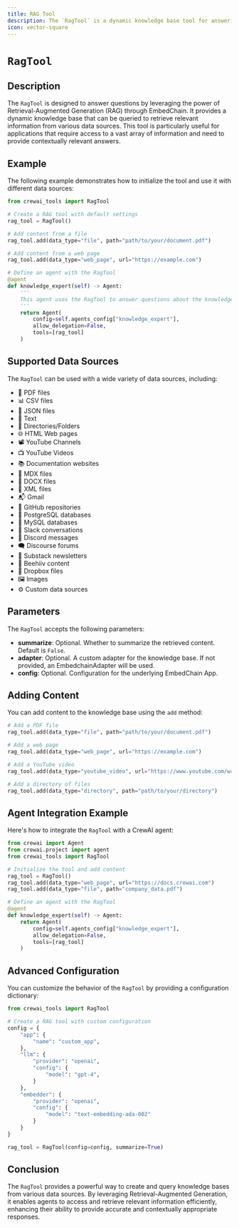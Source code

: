 ```yaml
---
title: RAG Tool
description: The `RagTool` is a dynamic knowledge base tool for answering questions using Retrieval-Augmented Generation.
icon: vector-square
---
```


# `RagTool`

## Description

The `RagTool` is designed to answer questions by leveraging the power of Retrieval-Augmented Generation (RAG) through EmbedChain. 
It provides a dynamic knowledge base that can be queried to retrieve relevant information from various data sources. 
This tool is particularly useful for applications that require access to a vast array of information and need to provide contextually relevant answers.

## Example

The following example demonstrates how to initialize the tool and use it with different data sources:

```python Code
from crewai_tools import RagTool

# Create a RAG tool with default settings
rag_tool = RagTool()

# Add content from a file
rag_tool.add(data_type="file", path="path/to/your/document.pdf")

# Add content from a web page
rag_tool.add(data_type="web_page", url="https://example.com")

# Define an agent with the RagTool
@agent
def knowledge_expert(self) -> Agent:
    '''
    This agent uses the RagTool to answer questions about the knowledge base.
    '''
    return Agent(
        config=self.agents_config["knowledge_expert"],
        allow_delegation=False,
        tools=[rag_tool]
    )
```

## Supported Data Sources

The `RagTool` can be used with a wide variety of data sources, including:

- 📰 PDF files
- 📊 CSV files
- 📃 JSON files
- 📝 Text
- 📁 Directories/Folders
- 🌐 HTML Web pages
- 📽️ YouTube Channels
- 📺 YouTube Videos
- 📚 Documentation websites
- 📝 MDX files
- 📄 DOCX files
- 🧾 XML files
- 📬 Gmail
- 📝 GitHub repositories
- 🐘 PostgreSQL databases
- 🐬 MySQL databases
- 🤖 Slack conversations
- 💬 Discord messages
- 🗨️ Discourse forums
- 📝 Substack newsletters
- 🐝 Beehiiv content
- 💾 Dropbox files
- 🖼️ Images
- ⚙️ Custom data sources

## Parameters

The `RagTool` accepts the following parameters:

- **summarize**: Optional. Whether to summarize the retrieved content. Default is `False`.
- **adapter**: Optional. A custom adapter for the knowledge base. If not provided, an EmbedchainAdapter will be used.
- **config**: Optional. Configuration for the underlying EmbedChain App.

## Adding Content

You can add content to the knowledge base using the `add` method:

```python Code
# Add a PDF file
rag_tool.add(data_type="file", path="path/to/your/document.pdf")

# Add a web page
rag_tool.add(data_type="web_page", url="https://example.com")

# Add a YouTube video
rag_tool.add(data_type="youtube_video", url="https://www.youtube.com/watch?v=VIDEO_ID")

# Add a directory of files
rag_tool.add(data_type="directory", path="path/to/your/directory")
```

## Agent Integration Example

Here's how to integrate the `RagTool` with a CrewAI agent:

```python Code
from crewai import Agent
from crewai.project import agent
from crewai_tools import RagTool

# Initialize the tool and add content
rag_tool = RagTool()
rag_tool.add(data_type="web_page", url="https://docs.crewai.com")
rag_tool.add(data_type="file", path="company_data.pdf")

# Define an agent with the RagTool
@agent
def knowledge_expert(self) -> Agent:
    return Agent(
        config=self.agents_config["knowledge_expert"],
        allow_delegation=False,
        tools=[rag_tool]
    )
```

## Advanced Configuration

You can customize the behavior of the `RagTool` by providing a configuration dictionary:

```python Code
from crewai_tools import RagTool

# Create a RAG tool with custom configuration
config = {
    "app": {
        "name": "custom_app",
    },
    "llm": {
        "provider": "openai",
        "config": {
            "model": "gpt-4",
        }
    },
    "embedder": {
        "provider": "openai",
        "config": {
            "model": "text-embedding-ada-002"
        }
    }
}

rag_tool = RagTool(config=config, summarize=True)
```

## Conclusion

The `RagTool` provides a powerful way to create and query knowledge bases from various data sources. By leveraging Retrieval-Augmented Generation, it enables agents to access and retrieve relevant information efficiently, enhancing their ability to provide accurate and contextually appropriate responses. 